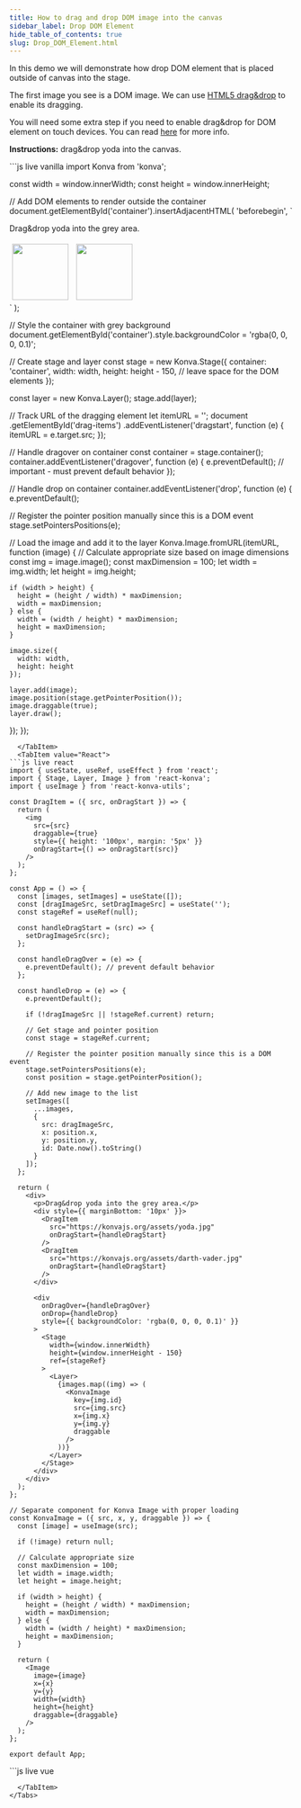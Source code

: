 ```yaml
---
title: How to drag and drop DOM image into the canvas
sidebar_label: Drop DOM Element
hide_table_of_contents: true
slug: Drop_DOM_Element.html
---
```


In this demo we will demonstrate how drop DOM element that is placed outside of canvas into the stage.

The first image you see is a DOM image. We can use [HTML5 drag&drop](https://www.html5rocks.com/en/tutorials/dnd/basics/) to enable its dragging.

You will need some extra step if you need to enable drag&drop for DOM element on touch devices. You can read [here](https://mobiforge.com/design-development/touch-friendly-drag-and-drop) for more info.

**Instructions:** drag&drop yoda into the canvas.


<Tabs>
  <TabItem value="Vanilla" default>
```js live vanilla
import Konva from 'konva';

const width = window.innerWidth;
const height = window.innerHeight;

// Add DOM elements to render outside the container
document.getElementById('container').insertAdjacentHTML(
  'beforebegin',
  `
  <p>Drag&drop yoda into the grey area.</p>
  <div id="drag-items">
    <img src="https://konvajs.org/assets/yoda.jpg" draggable="true" style="height: 100px; margin: 5px;" />
    <img src="https://konvajs.org/assets/darth-vader.jpg" draggable="true" style="height: 100px; margin: 5px;" />
  </div>
`
);

// Style the container with grey background
document.getElementById('container').style.backgroundColor = 'rgba(0, 0, 0, 0.1)';

// Create stage and layer
const stage = new Konva.Stage({
  container: 'container',
  width: width,
  height: height - 150, // leave space for the DOM elements
});

const layer = new Konva.Layer();
stage.add(layer);

// Track URL of the dragging element
let itemURL = '';
document
  .getElementById('drag-items')
  .addEventListener('dragstart', function (e) {
    itemURL = e.target.src;
  });

// Handle dragover on container
const container = stage.container();
container.addEventListener('dragover', function (e) {
  e.preventDefault(); // important - must prevent default behavior
});

// Handle drop on container
container.addEventListener('drop', function (e) {
  e.preventDefault();
  
  // Register the pointer position manually since this is a DOM event
  stage.setPointersPositions(e);
  
  // Load the image and add it to the layer
  Konva.Image.fromURL(itemURL, function (image) {
    // Calculate appropriate size based on image dimensions
    const img = image.image();
    const maxDimension = 100;
    let width = img.width;
    let height = img.height;
    
    if (width > height) {
      height = (height / width) * maxDimension;
      width = maxDimension;
    } else {
      width = (width / height) * maxDimension;
      height = maxDimension;
    }
    
    image.size({
      width: width,
      height: height
    });
    
    layer.add(image);
    image.position(stage.getPointerPosition());
    image.draggable(true);
    layer.draw();
  });
});
```
  </TabItem>
  <TabItem value="React">
```js live react
import { useState, useRef, useEffect } from 'react';
import { Stage, Layer, Image } from 'react-konva';
import { useImage } from 'react-konva-utils';

const DragItem = ({ src, onDragStart }) => {
  return (
    <img 
      src={src} 
      draggable={true}
      style={{ height: '100px', margin: '5px' }}
      onDragStart={() => onDragStart(src)} 
    />
  );
};

const App = () => {
  const [images, setImages] = useState([]);
  const [dragImageSrc, setDragImageSrc] = useState('');
  const stageRef = useRef(null);
  
  const handleDragStart = (src) => {
    setDragImageSrc(src);
  };
  
  const handleDragOver = (e) => {
    e.preventDefault(); // prevent default behavior
  };
  
  const handleDrop = (e) => {
    e.preventDefault();
    
    if (!dragImageSrc || !stageRef.current) return;
    
    // Get stage and pointer position
    const stage = stageRef.current;
    
    // Register the pointer position manually since this is a DOM event
    stage.setPointersPositions(e);
    const position = stage.getPointerPosition();
    
    // Add new image to the list
    setImages([
      ...images,
      {
        src: dragImageSrc,
        x: position.x,
        y: position.y,
        id: Date.now().toString()
      }
    ]);
  };
  
  return (
    <div>
      <p>Drag&drop yoda into the grey area.</p>
      <div style={{ marginBottom: '10px' }}>
        <DragItem 
          src="https://konvajs.org/assets/yoda.jpg" 
          onDragStart={handleDragStart} 
        />
        <DragItem 
          src="https://konvajs.org/assets/darth-vader.jpg" 
          onDragStart={handleDragStart} 
        />
      </div>
      
      <div 
        onDragOver={handleDragOver}
        onDrop={handleDrop}
        style={{ backgroundColor: 'rgba(0, 0, 0, 0.1)' }}
      >
        <Stage
          width={window.innerWidth}
          height={window.innerHeight - 150}
          ref={stageRef}
        >
          <Layer>
            {images.map((img) => (
              <KonvaImage
                key={img.id}
                src={img.src}
                x={img.x}
                y={img.y}
                draggable
              />
            ))}
          </Layer>
        </Stage>
      </div>
    </div>
  );
};

// Separate component for Konva Image with proper loading
const KonvaImage = ({ src, x, y, draggable }) => {
  const [image] = useImage(src);
  
  if (!image) return null;
  
  // Calculate appropriate size
  const maxDimension = 100;
  let width = image.width;
  let height = image.height;
  
  if (width > height) {
    height = (height / width) * maxDimension;
    width = maxDimension;
  } else {
    width = (width / height) * maxDimension;
    height = maxDimension;
  }
  
  return (
    <Image
      image={image}
      x={x}
      y={y}
      width={width}
      height={height}
      draggable={draggable}
    />
  );
};

export default App;
```
  </TabItem>
  <TabItem value="Vue">
```js live vue
<template>
  <div>
    <p>Drag&drop yoda into the grey area.</p>
    <div style="margin-bottom: 10px;">
      <img 
        src="https://konvajs.org/assets/yoda.jpg" 
        draggable="true" 
        style="height: 100px; margin: 5px;"
        @dragstart="handleDragStart('https://konvajs.org/assets/yoda.jpg')" 
      />
      <img 
        src="https://konvajs.org/assets/darth-vader.jpg" 
        draggable="true" 
        style="height: 100px; margin: 5px;"
        @dragstart="handleDragStart('https://konvajs.org/assets/darth-vader.jpg')" 
      />
    </div>
    
    <div 
      @dragover.prevent
      @drop="handleDrop"
      style="background-color: rgba(0, 0, 0, 0.1);"
    >
      <v-stage 
        ref="stageRef"
        :config="stageConfig"
      >
        <v-layer>
          <v-image
            v-for="img in images"
            :key="img.id"
            :config="getImageConfig(img)"
          />
        </v-layer>
      </v-stage>
    </div>
  </div>
</template>

<script setup>
import { ref, onMounted, computed } from 'vue';

const stageConfig = {
  width: window.innerWidth,
  height: window.innerHeight - 150
};

const stageRef = ref(null);
const images = ref([]);
const dragImageSrc = ref('');
const loadedImages = ref({});

// Handle drag start to track the image being dragged
const handleDragStart = (src) => {
  dragImageSrc.value = src;
};

// Handle drop event to add image to stage
const handleDrop = (e) => {
  e.preventDefault();
  
  if (!dragImageSrc.value || !stageRef.value) return;
  
  // Get stage reference and register pointer positions
  const stage = stageRef.value.getNode();
  stage.setPointersPositions(e);
  const position = stage.getPointerPosition();
  
  // Load the image if not loaded already
  if (!loadedImages.value[dragImageSrc.value]) {
    const img = new Image();
    img.onload = () => {
      loadedImages.value = {
        ...loadedImages.value,
        [dragImageSrc.value]: img
      };
      
      // Add image to the stage
      addImageToStage(dragImageSrc.value, position);
    };
    img.src = dragImageSrc.value;
  } else {
    // Image already loaded, add it to stage
    addImageToStage(dragImageSrc.value, position);
  }
};

// Helper to add image to stage
const addImageToStage = (src, position) => {
  images.value.push({
    src: src,
    x: position.x,
    y: position.y,
    id: Date.now().toString()
  });
};

// Configure image properties 
const getImageConfig = (img) => {
  const image = loadedImages.value[img.src];
  if (!image) return { x: img.x, y: img.y, draggable: true };
  
  // Calculate appropriate size
  const maxDimension = 100;
  let width = image.width;
  let height = image.height;
  
  if (width > height) {
    height = (height / width) * maxDimension;
    width = maxDimension;
  } else {
    width = (width / height) * maxDimension;
    height = maxDimension;
  }
  
  return {
    image: image,
    x: img.x,
    y: img.y,
    width: width,
    height: height,
    draggable: true
  };
};
</script>
```
  </TabItem>
</Tabs>